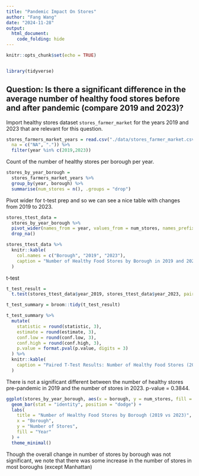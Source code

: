 ```yaml
---
title: "Pandemic Impact On Stores"
author: "Fang Wang"
date: "2024-11-28"
output: 
  html_document:
    code_folding: hide
---
```


```r
knitr::opts_chunk$set(echo = TRUE)


library(tidyverse)

```


## Question: Is there a significant difference in the average number of healthy food stores before and after pandemic (compare 2019 and 2023)?

Import healthy stores dataset `stores_farmer_market` for the years 2019 and 2023 that are relevant for this question. 

```r
stores_farmers_market_years = read.csv("./data/stores_farmer_market.csv",  
  na = c("NA", ".")) %>% 
  filter(year %in% c(2019,2023))
```

Count of the number of healthy stores per borough per year.

```r
stores_by_year_borough = 
  stores_farmers_market_years %>%
  group_by(year, borough) %>%
  summarise(num_stores = n(), .groups = "drop")

```

Pivot wider for t-test prep and so we can see a nice table with changes from 2019 to 2023.

```r
stores_ttest_data = 
  stores_by_year_borough %>%
  pivot_wider(names_from = year, values_from = num_stores, names_prefix = "year_") %>%
  drop_na()

stores_ttest_data %>%
  knitr::kable(
    col.names = c("Borough", "2019", "2023"),
    caption = "Number of Healthy Food Stores by Borough in 2019 and 2023"
  )
```

t-test

```r
t_test_result = 
  t.test(stores_ttest_data$year_2019, stores_ttest_data$year_2023, paired = TRUE)

t_test_summary = broom::tidy(t_test_result)

t_test_summary %>%
  mutate(
    statistic = round(statistic, 3),
    estimate = round(estimate, 3),
    conf.low = round(conf.low, 3),
    conf.high = round(conf.high, 3),
    p.value = format.pval(p.value, digits = 3)
  ) %>%
  knitr::kable(
    caption = "Paired T-Test Results: Number of Healthy Food Stores (2019 vs 2023)"
  )

```

There is not a significant different between the number of healthy stores pre-pandemic in 2019 and the number of stores in 2023. p-value = 0.3844.

```r
ggplot(stores_by_year_borough, aes(x = borough, y = num_stores, fill = as.factor(year))) +
  geom_bar(stat = "identity", position = "dodge") +
  labs(
    title = "Number of Healthy Food Stores by Borough (2019 vs 2023)",
    x = "Borough",
    y = "Number of Stores",
    fill = "Year"
  ) +
  theme_minimal()
```

Though the overall change in number of stores by borough was not significant, we note that there was some increase in the number of stores in most boroughs (except Manhattan)

